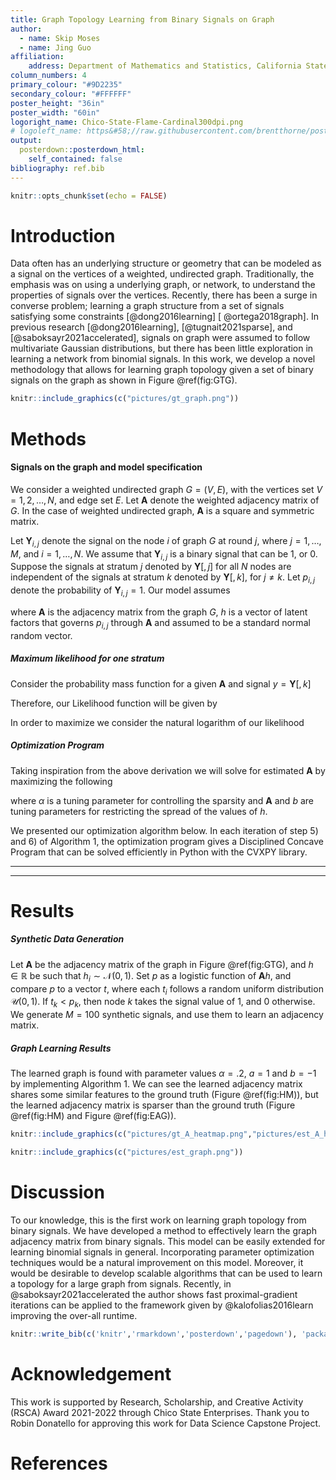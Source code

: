 ```yaml
---
title: Graph Topology Learning from Binary Signals on Graph
author:
  - name: Skip Moses
  - name: Jing Guo
affiliation:
    address: Department of Mathematics and Statistics, California State University, Chico
column_numbers: 4
primary_colour: "#9D2235"
secondary_colour: "#FFFFFF"
poster_height: "36in"
poster_width: "60in"
logoright_name: Chico-State-Flame-Cardinal300dpi.png
# logoleft_name: https&#58;//raw.githubusercontent.com/brentthorne/posterdown/master/images/betterhexlogo.png
output: 
  posterdown::posterdown_html:
    self_contained: false
bibliography: ref.bib
---
```


```r
knitr::opts_chunk$set(echo = FALSE)
```

# Introduction

Data often has  an underlying structure or geometry that can be modeled as a signal on the vertices of a weighted, undirected graph. Traditionally, the emphasis was on using a underlying graph, or network, to understand the properties of signals over the vertices. Recently, there has been a surge in converse problem; learning a graph structure from a set of signals satisfying some constraints [@dong2016learning] [ @ortega2018graph]. In previous research [@dong2016learning], [@tugnait2021sparse], and [@saboksayr2021accelerated], signals on graph were assumed to follow multivariate Gaussian distributions, but there has been little exploration in learning a network from binomial signals. In this work, we develop a novel methodology that allows for learning graph topology given a set of binary signals on the graph as shown in Figure \@ref(fig:GTG). 

```r
knitr::include_graphics(c("pictures/gt_graph.png"))
``` 

# Methods

#### Signals on the graph and model specification
We consider a weighted undirected graph $G = (V, E)$, with the vertices set $V = {1, 2, \dots, N}$, and edge set $E$.  Let $\mathbf{A}$ denote the weighted adjacency matrix of $G$. In the case of weighted undirected graph, $\mathbf{A}$ is a square and symmetric matrix. 

Let $\mathbf{Y}_{i,j}$ denote the signal on the node $i$ of graph $G$ at round $j$, where $j = 1, \dots, M$, and $i = 1, \dots, N$. We assume that $\mathbf{Y}_{i,j}$ is a binary signal that can be 1, or 0. 
Suppose the signals at stratum $j$ denoted by $\mathbf{Y}[, j]$ for all $N$ nodes are independent of the signals at stratum $k$ denoted by $\mathbf{Y}[,k ]$, for $j \neq k$. Let $p_{i,j}$ denote the probability of $\mathbf{Y}_{i,j} = 1$. Our model assumes

\begin{equation}
\label{eq: binaryglm}
\text{logit}(p_{i,j}) = (\mathbf{A} h )_i,
\end{equation}

where $\mathbf{A}$ is the adjacency matrix from the graph $G$, $h$ is a vector of latent factors that governs $p_{i, j}$ through $\mathbf{A}$ and assumed to be a standard normal random vector. 

##### Maximum likelihood for one stratum

Consider the probability mass function for a given $\mathbf{A}$ and signal $y = \mathbf{Y}[,k]$
\begin{align}
P_{\mathbf{A}h}(y_i) &= p^{y_i}(1-p)^{1-y_i} \\
            &= \left(\frac{e^{\mathbf{A}[i,]h}}{1 + e^{\mathbf{A}[i,]h}}\right)^{y_i}\left(1- \frac{e^{\mathbf{A}[i,]h}}{1 + e^{\mathbf{A}[i,]h}}\right)^{1-y_i} \\
            &= \left(\frac{e^{\mathbf{A}[i,]h}}{1 + e^{\mathbf{A}[i,]h}}\right)^{y_i}\left(\frac{1}{1 + e^{\mathbf{A}[i,]h}}\right)^{1-y_i}   \\
            &= \frac{e^{y_i\mathbf{A}[i,]h}}{1 + e^{\mathbf{A}[i,]h}}
            
\end{align}

Therefore, our Likelihood function will be given by 

\begin{align}
\mathcal{L}(h) = \prod_{i=1}^N\left(\frac{e^{y_i\mathbf{A}[i,]h}}{1 + e^{\mathbf{A}[i,]h}}\right)
\end{align}

In order to maximize we consider the natural logarithm of our likelihood

\begin{align}
\log(\mathcal{L}(h)) = \sum_{i=1}^N\left(y_i(\mathbf{A}[i,]h) - \log(1 + e^{\mathbf{A}[i,]h})\right)
\end{align}
  
##### Optimization Program

Taking inspiration from the above derivation we will solve for estimated $\mathbf{A}$ by maximizing the following

\begin{equation}
\label{eq:optimization}
\begin{aligned}
&\max_{\mathbf{A},h} \sum_{j = 1}^M\sum_{i=1}^N\left(y_{i,j}(\mathbf{A}[i,]h) - \log(1 + e^{\mathbf{A}[i,]h})\right) - \alpha \vert L \vert _ F \\
\textrm{s.t.} \quad  &\mathbf{A}_{i,j} = 0 \text{ if } i =j;\,\, \mathbf{A}_{i,j} \geq 0 \text{ if } i \neq j\\
                     &\max(h) \leq a ;  \,\, \min(h) \geq b \,\, ; \mathbb{1}h^T = 0  
\end{aligned}
\end{equation}
where $\alpha$ is a tuning parameter for controlling the sparsity and $\mathbf{A}$ and $b$ are tuning parameters for restricting the spread of the values of $h$. 

We presented our optimization algorithm below. In each iteration of step 5) and 6) of Algorithm 1, the optimization program gives a Disciplined Concave Program that can be solved efficiently in Python with the CVXPY library.

<hr />
\begin{align*}
&\textbf{Algorithm 1: Binary Signal Graph Learning} \\
&1) \textbf{ Input: } \text{ Input a signal } \mathbf{Y}.\\
&2) \textbf{ Output: } \text{ Output an estimated } \mathbf{A}.\\
&3) \textbf{ Initialization: } h_{i,0} \sim \mathcal{N}(0,1) \text{ for } i = 1,\ldots, N \\
&4) \textbf{ for } t = 1, \ldots, iter:\\
&5) \textbf{ Update } \mathbf{A} \textbf{ given } h:\\
&6) \,\,\,\, \textit{ Fix }  h \textit{ in Optimization Program and solve } \mathbf{A} \\
&7) \textbf{        Update } h \textbf{ given } \mathbf{A}:\\
&8) \,\,\,\, \textit{ Fix } \mathbf{A} \text{ in Optimization Program and solve h} \\
&9) \textbf{ end for }
\end{align*}
<hr /> 

# Results
##### Synthetic Data Generation
Let $\mathbf{A}$ be the adjacency matrix of the graph in Figure \@ref(fig:GTG), and $h \in \mathbb{R}$ be such that $h_i \sim \mathcal{N}(0,1)$. Set $p$ as a logistic function of $\mathbf{A}h$, and compare $p$ to a vector $t$, where each $t_i$ follows a random uniform distribution $\mathcal{U}(0,1)$. If $t_k < p_k$, then node $k$ takes the signal value of $1$, and $0$ otherwise. We generate $M = 100$ synthetic signals, and use them to learn an adjacency matrix. 

##### Graph Learning Results

The learned graph is found with parameter values $\alpha = .2$, $a = 1$ and $b = -1$ by implementing Algorithm 1. We can see the learned adjacency matrix shares some similar features to the ground truth (Figure \@ref(fig:HM)), but the learned adjacency matrix is sparser than the ground truth (Figure \@ref(fig:HM) and Figure \@ref(fig:EAG)). 

```r
knitr::include_graphics(c("pictures/gt_A_heatmap.png","pictures/est_A_heatmap.png"))
``` 

```r
knitr::include_graphics(c("pictures/est_graph.png"))
``` 
# Discussion
To our knowledge, this is the first work on learning graph topology from binary signals. We have developed a method to effectively learn the graph adjacency matrix from binary signals. This model can be easily extended for learning binomial signals in general. Incorporating parameter optimization techniques would be a natural improvement on this model. Moreover, it would be desirable to develop scalable algorithms that can be used to learn a topology for a large graph from signals. Recently, in @saboksayr2021accelerated the author shows fast proximal-gradient iterations can be applied to the framework given by @kalofolias2016learn improving the over-all runtime. 

```r
knitr::write_bib(c('knitr','rmarkdown','posterdown','pagedown'), 'packages.bib')
```
# Acknowledgement
This work is supported by Research, Scholarship, and Creative Activity (RSCA) Award 2021-2022 through Chico State Enterprises. Thank you to Robin Donatello for approving this work for Data Science Capstone Project.

# References
